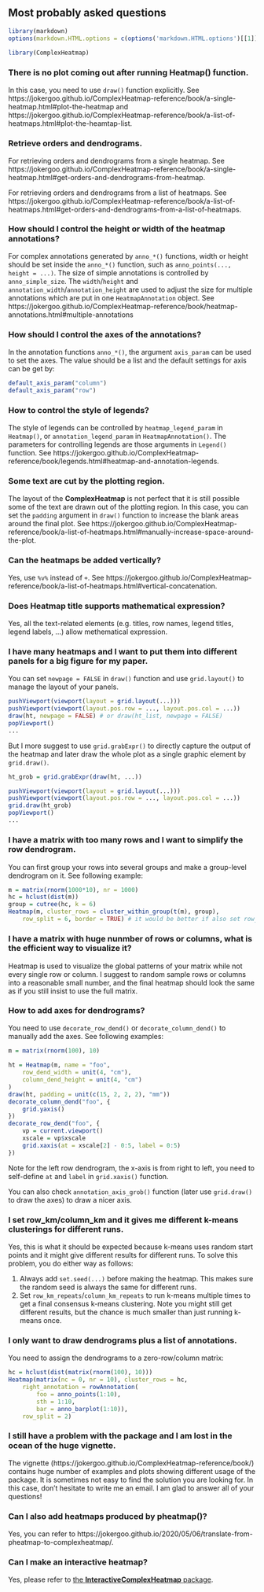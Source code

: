 <!--
%\VignetteEngine{knitr}
%\VignetteIndexEntry{Most probably asked questions}
-->

## Most probably asked questions

```r
library(markdown)
options(markdown.HTML.options = c(options('markdown.HTML.options')[[1]], "toc"))
```


<style type="text/css">
h1, h2, h3, h4, h5 {
    line-height: 120%;
}
</style>

```r
library(ComplexHeatmap)
```

### There is no plot coming out after running Heatmap() function.

In this case, you need to use `draw()` function explicitly. See
https://jokergoo.github.io/ComplexHeatmap-reference/book/a-single-heatmap.html#plot-the-heatmap
and
https://jokergoo.github.io/ComplexHeatmap-reference/book/a-list-of-heatmaps.html#plot-the-heamtap-list.

### Retrieve orders and dendrograms.

For retrieving orders and dendrograms from a single heatmap. See
https://jokergoo.github.io/ComplexHeatmap-reference/book/a-single-heatmap.html#get-orders-and-dendrograms-from-heatmap.

For retrieving orders and dendrograms from a list of heatmaps. See
https://jokergoo.github.io/ComplexHeatmap-reference/book/a-list-of-heatmaps.html#get-orders-and-dendrograms-from-a-list-of-heatmaps.

### How should I control the height or width of the heatmap annotations?

For complex annotations generated by `anno_*()` functions, width or height
should be set inside the `anno_*()` function, such as `anno_points(..., height = ...)`. The size of simple annotations is controlled by `anno_simple_size`.
The `width`/`height` and `annotation_width`/`annotation_height` are used to
adjust the size for multiple annotations which are put in one
`HeatmapAnnotation` object. See
https://jokergoo.github.io/ComplexHeatmap-reference/book/heatmap-annotations.html#multiple-annotations

### How should I control the axes of the annotations?

In the annotation functions `anno_*()`, the argument `axis_param` can be used
to set the axes. The value should be a list and the default settings for axis
can be get by:

```r
default_axis_param("column")
default_axis_param("row")
```

### How to control the style of legends?

The style of legends can be controlled by `heatmap_legend_param` in
`Heatmap()`, or `annotation_legend_param` in `HeatmapAnnotation()`. The
parameters for controlling legends are those arguments in `Legend()` function.
See
https://jokergoo.github.io/ComplexHeatmap-reference/book/legends.html#heatmap-and-annotation-legends.

### Some text are cut by the plotting region.

The layout of the **ComplexHeatmap** is not perfect that it is still possible
some of the text are drawn out of the plotting region. In this case, you can
set the `padding` argument in `draw()` function to increase the blank areas
around the final plot. See
https://jokergoo.github.io/ComplexHeatmap-reference/book/a-list-of-heatmaps.html#manually-increase-space-around-the-plot.

### Can the heatmaps be added vertically?

Yes, use `%v%` instead of `+`. See https://jokergoo.github.io/ComplexHeatmap-reference/book/a-list-of-heatmaps.html#vertical-concatenation.

### Does Heatmap title supports mathematical expression?

Yes, all the text-related elements (e.g. titles, row names, legend titles, legend labels, ...) allow
methematical expression.

### I have many heatmaps and I want to put them into different panels for a big figure for my paper.

You can set `newpage = FALSE` in `draw()` function and use `grid.layout()` to
manage the layout of your panels.

```r
pushViewport(viewport(layout = grid.layout(...)))
pushViewport(viewport(layout.pos.row = ..., layout.pos.col = ...))
draw(ht, newpage = FALSE) # or draw(ht_list, newpage = FALSE)
popViewport()
...
```

But I more suggest to use `grid.grabExpr()` to directly capture the output of
the heatmap and later draw the whole plot as a single graphic element by
`grid.draw()`.

```r
ht_grob = grid.grabExpr(draw(ht, ...))

pushViewport(viewport(layout = grid.layout(...)))
pushViewport(viewport(layout.pos.row = ..., layout.pos.col = ...))
grid.draw(ht_grob)
popViewport()
...
```

### I have a matrix with too many rows and I want to simplify the row dendrogram.

You can first group your rows into several groups and make a group-level
dendrogram on it. See following example:

```r
m = matrix(rnorm(1000*10), nr = 1000)
hc = hclust(dist(m))
group = cutree(hc, k = 6)
Heatmap(m, cluster_rows = cluster_within_group(t(m), group), 
	row_split = 6, border = TRUE) # it would be better if also set row_split
```

### I have a matrix with huge nunmber of rows or columns, what is the efficient way to visualize it?

Heatmap is used to visualize the global patterns of your matrix while not
every single row or column. I suggest to random sample rows or columns into a
reasonable small number, and the final heatmap should look the same as if you
still insist to use the full matrix.

### How to add axes for dendrograms?

You need to use `decorate_row_dend()` or `decorate_column_dend()` to manually
add the axes. See following examples:

```r
m = matrix(rnorm(100), 10)

ht = Heatmap(m, name = "foo", 
	row_dend_width = unit(4, "cm"),
	column_dend_height = unit(4, "cm")
)
draw(ht, padding = unit(c(15, 2, 2, 2), "mm"))
decorate_column_dend("foo", {
	grid.yaxis()
})
decorate_row_dend("foo", {
	vp = current.viewport()
	xscale = vp$xscale
	grid.xaxis(at = xscale[2] - 0:5, label = 0:5)
})
```

Note for the left row dendrogram, the x-axis is from right to left, you need to self-define `at`
and `label` in `grid.xaxis()` function.

You can also check `annotation_axis_grob()` function (later use `grid.draw()` to draw the axes) to draw a nicer axis.

### I set row_km/column_km and it gives me different k-means clusterings for different runs.

Yes, this is what it should be expected because k-means uses random start points and it might give
different results for different runs. To solve this problem, you do either way as follows:

1. Always add `set.seed(...)` before making the heatmap. This makes sure the
   random seed is always the same for different runs. 
2. Set `row_km_repeats`/`column_km_repeats` to run k-means multiple times to get a
   final consensus k-means clustering. Note you might still get different
   results, but the chance is much smaller than just running k-means once.

### I only want to draw dendrograms plus a list of annotations.

You need to assign the dendrograms to a zero-row/column matrix:

```r
hc = hclust(dist(matrix(rnorm(100), 10)))
Heatmap(matrix(nc = 0, nr = 10), cluster_rows = hc, 
	right_annotation = rowAnnotation(
		foo = anno_points(1:10),
		sth = 1:10,
		bar = anno_barplot(1:10)),
	row_split = 2)
```

### I still have a problem with the package and I am lost in the ocean of the huge vignette.

The vignette (https://jokergoo.github.io/ComplexHeatmap-reference/book/)
contains huge number of examples and plots showing different usage of the
package. It is sometimes not easy to find the solution you are looking for. In
this case, don't hesitate to write me an email. I am glad to answer all of your
questions!

### Can I also add heatmaps produced by pheatmap()?

Yes, you can refer to https://jokergoo.github.io/2020/05/06/translate-from-pheatmap-to-complexheatmap/.


### Can I make an interactive heatmap?

Yes, please refer to [the **InteractiveComplexHeatmap** package](https://github.com/jokergoo/InteractiveComplexHeatmap).
